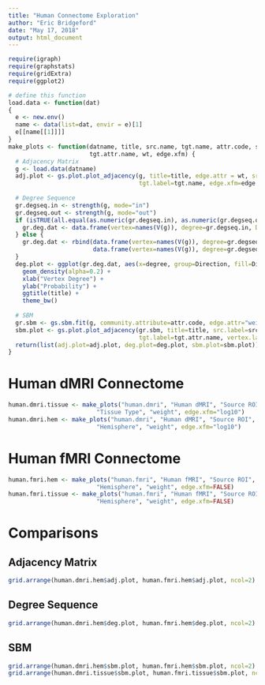 ```yaml
---
title: "Human Connectome Exploration"
author: "Eric Bridgeford"
date: "May 17, 2018"
output: html_document
---
```

```r
require(igraph)
require(graphstats)
require(gridExtra)
require(ggplot2)
```


```r
# define this function
load.data <- function(dat)
{
  e <- new.env()
  name <- data(list=dat, envir = e)[1]
  e[[name[[1]]]]
}
make_plots <- function(datname, title, src.name, tgt.name, attr.code, src.attr.name,
                       tgt.attr.name, wt, edge.xfm) {
  # Adjacency Matrix
  g <- load.data(datname)
  adj.plot <- gs.plot.plot_adjacency(g, title=title, edge.attr = wt, src.label=src.name,
                                     tgt.label=tgt.name, edge.xfm=edge.xfm)
  
  # Degree Sequence
  gr.degseq.in <- strength(g, mode="in")
  gr.degseq.out <- strength(g, mode="out")
  if (isTRUE(all.equal(as.numeric(gr.degseq.in), as.numeric(gr.degseq.out)))) {
    gr.deg.dat <- data.frame(vertex=names(V(g)), degree=gr.degseq.in, Direction="undirected")
  } else {
    gr.deg.dat <- rbind(data.frame(vertex=names(V(g)), degree=gr.degseq.in, Direction="in"),
                        data.frame(vertex=names(V(g)), degree=gr.degseq.out, Direction="out"))
  }
  deg.plot <- ggplot(gr.deg.dat, aes(x=degree, group=Direction, fill=Direction)) +
    geom_density(alpha=0.2) +
    xlab("Vertex Degree") +
    ylab("Probability") +
    ggtitle(title) +
    theme_bw()
  
  # SBM
  gr.sbm <- gs.sbm.fit(g, community.attribute=attr.code, edge.attr="weight")
  sbm.plot <- gs.plot.plot_adjacency(gr.sbm, title=title, src.label=src.attr.name,
                                     tgt.label=tgt.attr.name, vertex.label=TRUE, edge.attr="weight")
  return(list(adj.plot=adj.plot, deg.plot=deg.plot, sbm.plot=sbm.plot))
}
```

# Human dMRI Connectome

```r
human.dmri.tissue <- make_plots("human.dmri", "Human dMRI", "Source ROI", "Target ROI", "tissue", "Tissue Type",
                         "Tissue Type", "weight", edge.xfm="log10")
human.dmri.hem <- make_plots("human.dmri", "Human dMRI", "Source ROI", "Target ROI", "tissue", "Hemisphere",
                         "Hemisphere", "weight", edge.xfm="log10")
```

# Human fMRI Connectome

```r
human.fmri.hem <- make_plots("human.fmri", "Human fMRI", "Source ROI", "Target ROI", "tissue", "Hemisphere",
                         "Hemisphere", "weight", edge.xfm=FALSE)
human.fmri.tissue <- make_plots("human.fmri", "Human fMRI", "Source ROI", "Target ROI", "tissue", "Hemisphere",
                         "Hemisphere", "weight", edge.xfm=FALSE)
```

# Comparisons

## Adjacency Matrix

```r
grid.arrange(human.dmri.hem$adj.plot, human.fmri.hem$adj.plot, ncol=2)
```

## Degree Sequence

```r
grid.arrange(human.dmri.hem$deg.plot, human.fmri.hem$deg.plot, ncol=2)
```

## SBM

```r
grid.arrange(human.dmri.hem$sbm.plot, human.fmri.hem$sbm.plot, ncol=2)
grid.arrange(human.dmri.tissue$sbm.plot, human.fmri.tissue$sbm.plot, ncol=2)
```
